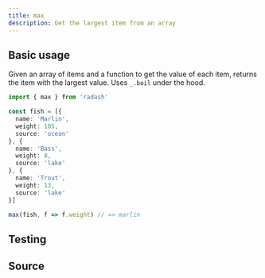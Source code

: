 ```yaml
---
title: max
description: Get the largest item from an array
---
```



## Basic usage

Given an array of items and a function to get the value of each item, returns the item with the largest value. Uses `_.boil` under the hood.

```ts
import { max } from 'radash'

const fish = [{
  name: 'Marlin',
  weight: 105,
  source: 'ocean'
}, {
  name: 'Bass',
  weight: 8,
  source: 'lake'
}, {
  name: 'Trout',
  weight: 13,
  source: 'lake'
}]

max(fish, f => f.weight) // => marlin
```

## Testing

<TestingLinkAndPreview module="array" func="max" />

## Source

<SourceLinkAndPreview module="array" func="max" />